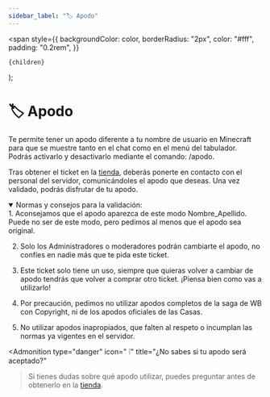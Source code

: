 ```yaml
---
sidebar_label: "🏷️ Apodo"
---
```


  <span
    style={{
      backgroundColor: color,
      borderRadius: "2px",
      color: "#fff",
      padding: "0.2rem",
    }}
  >
    {children}
  </span>
);

# 🏷️ Apodo

Te permite tener un apodo diferente a tu nombre de usuario en Minecraft para que se muestre tanto en el chat como en el menú del tabulador. Podrás activarlo y desactivarlo mediante el comando: <Highlight color="#e4a911">/apodo</Highlight>.

Tras obtener el ticket en la <a href="https://tienda.alohomora.es/" target="_blank">tienda</a>, deberás ponerte en contacto con el personal del servidor, comunicándoles el apodo que deseas. Una vez validado, podrás disfrutar de tu apodo.

<details className="trasparent" open>
  <summary>
Normas y consejos para la validación:
  </summary>
1. Aconsejamos que el apodo aparezca de este modo Nombre_Apellido. Puede no ser de este modo, pero pedimos al menos que el apodo sea original.

2. Solo los Administradores o moderadores podrán cambiarte el apodo, no confíes en nadie más que te pida este ticket.

3. Este ticket solo tiene un uso, siempre que quieras volver a cambiar de apodo tendrás que volver a comprar otro ticket. ¡Piensa bien como vas a utilizarlo!

4. Por precaución, pedimos no utilizar apodos completos de la saga de WB con Copyright, ni de los apodos oficiales de las Casas.

5. No utilizar apodos inapropiados, que falten al respeto o incumplan las normas ya vigentes en el servidor.

<Admonition
  type="danger"
  icon=" ❕"
  title="¿No sabes si tu apodo será aceptado?"
>Si tienes dudas sobre qué apodo utilizar, puedes preguntar antes de obtenerlo en la <a href="https://tienda.alohomora.es/" target="_blank">tienda</a>.</Admonition>
</details>
